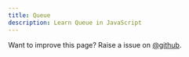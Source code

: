 ```yaml
---
title: Queue
description: Learn Queue in JavaScript
---
```


<Callout>

Want to improve this page? Raise a issue on [@github](https://github.com/FrontendFreaks/Official-Website).
</Callout>